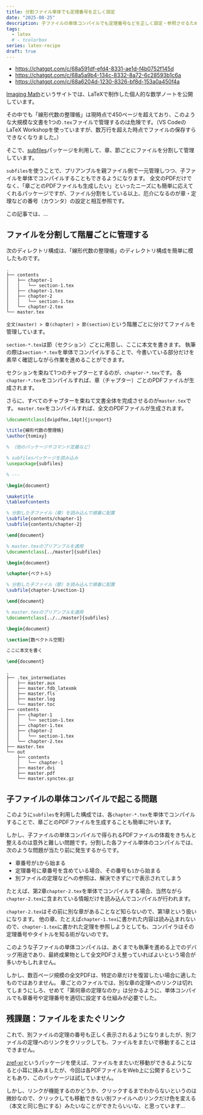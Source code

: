 ```yaml
---
title: 分割ファイル単体でも定理番号を正しく設定
date: "2025-08-25"
description: 子ファイルの単体コンパイルでも定理番号などを正しく設定・参照させるために
tags:
  - latex
  # - tcolorbox
series: latex-recipe
draft: true
---
```


- https://chatgpt.com/c/68a591df-efd4-8331-ae1d-f4b0752f145d
- https://chatgpt.com/c/68a5a9b4-134c-8332-8a72-6c28593b1c6a
- https://chatgpt.com/c/68a6204d-1230-8326-bf8d-153a0a450f4a

[Imaging Math](https://tomixyz-latex-notes.pages.dev/)というサイトでは、LaTeXで制作した個人的な数学ノートを公開しています。

その中でも「線形代数の整理帳」は現時点で450ページを超えており、このような大規模な文書を1つの`.tex`ファイルで管理するのは危険です。（VS CodeのLaTeX Workshopを使っていますが、数万行を超えた時点でファイルの保存すらできなくなりました。）

そこで、[subfiles](https://ctan.org/pkg/subfiles)パッケージを利用して、章、節ごとにファイルを分割して管理しています。

`subfiles`を使うことで、プリアンブルを親ファイル側で一元管理しつつ、子ファイルを単体でコンパイルすることもできるようになります。
全文のPDFだけでなく、「章ごとのPDFファイルも生成したい」といったニーズにも簡単に応えてくれるパッケージですが、ファイル分割をしている以上、厄介になるのが章・定理などの番号（カウンタ）の設定と相互参照です。

この記事では、…

## ファイルを分割して階層ごとに管理する

次のディレクトリ構成は、「線形代数の整理帳」のディレクトリ構成を簡単に模したものです。

```tree title="原稿のディレクトリ構成"
.
├── contents
│   ├── chapter-1
│   │   └── section-1.tex
│   ├── chapter-1.tex
│   ├── chapter-2
│   │   └── section-1.tex
│   └── chapter-2.tex
└── master.tex
```

`全文(master) > 章(chapter) > 節(section)`という階層ごとに分けてファイルを管理しています。

`section-*.tex`は節（セクション）ごとに用意し、ここに本文を書きます。
執筆の際は`section-*.tex`を単体でコンパイルすることで、今書いている部分だけを素早く確認しながら作業を進めることができます。

セクションを束ねて1つのチャプターとするのが、`chapter-*.tex`です。
各`chapter-*.tex`をコンパイルすれば、章（チャプター）ごとのPDFファイルが生成されます。

さらに、すべてのチャプターを束ねて文書全体を完成させるのが`master.tex`です。
`master.tex`をコンパイルすれば、全文のPDFファイルが生成されます。

```tex title="master.tex（全文を束ねるファイル）" showLineNumbers {8-9,18-20}
\documentclass[dvipdfmx,14pt]{jsreport}

\title{線形代数の整理帳}
\author{tomixy}

% （他のパッケージやコマンド定義など）

% subfilesパッケージを読み込み
\usepackage{subfiles}

% ---

\begin{document}

\maketitle
\tableofcontents

% 分割した子ファイル（章）を読み込んで順番に配置
\subfile{contents/chapter-1}
\subfile{contents/chapter-2}

\end{document}
```

```tex title="contents/chapter-1.tex（節を束ねた章ごとのファイル）" showLineNumbers {1-2,8-9}
% master.texのプリアンブルを適用
\documentclass[../master]{subfiles}

\begin{document}

\chapter{ベクトル}

% 分割した子ファイル（節）を読み込んで順番に配置
\subfile{chapter-1/section-1}

\end{document}
```

```tex title="contents/chapter-1/section-1.tex（節ごとの本文ファイル）" showLineNumbers {1-2}
% master.texのプリアンブルを適用
\documentclass[../../master]{subfiles}

\begin{document}

\section{数ベクトル空間}

ここに本文を書く

\end{document}
```

```tree title="master.texのビルド後のディレクトリ構造"
.
├── .tex_intermediates
│   ├── master.aux
│   ├── master.fdb_latexmk
│   ├── master.fls
│   ├── master.log
│   └── master.toc
├── contents
│   ├── chapter-1
│   │   └── section-1.tex
│   ├── chapter-1.tex
│   ├── chapter-2
│   │   └── section-1.tex
│   └── chapter-2.tex
├── master.tex
└── out
    ├── contents
    │   └── chapter-1
    ├── master.dvi
    ├── master.pdf
    └── master.synctex.gz
```

## 子ファイルの単体コンパイルで起こる問題

このように`subfiles`を利用した構成では、各`chapter-*.tex`を単体でコンパイルすることで、章ごとのPDFファイルを生成することも簡単に叶います。

しかし、子ファイルの単体コンパイルで得られるPDFファイルの体裁をきちんと整えるのは意外と難しい問題です。分割した各ファイル単体のコンパイルでは、次のような問題が当たり前に発生するからです。

- 章番号が`1`から始まる
- 定理番号に章番号を含めている場合、その番号も`1`から始まる
- 別ファイルの定理などへの参照は、解決できずに`?`で表示されてしまう

たとえば、第2章`chapter-2.tex`を単体でコンパイルする場合、当然ながら`chapter-2.tex`に含まれている情報だけを読み込んでコンパイルが行われます。

`chapter-2.tex`はその前に別な章があることなど知らないので、第1章という扱いになります。
他の章、たとえば`chapter-1.tex`に書かれた内容は読み込まれないので、`chapter-1.tex`に書かれた定理を参照しようとしても、コンパイラはその定理番号やタイトルを知る術がないのです。

このような子ファイルの単体コンパイルは、あくまでも執筆を進める上でのデバッグ用途であり、最終成果物として全文PDFさえ整っていればよいという場合が多いかもしれません。

しかし、数百ページ規模の全文PDFは、特定の章だけを復習したい場合に適したものではありません。
章ごとのファイルでは、別な章の定理へのリンクは切れてしまうにしろ、せめて「第何章の定理なのか」は分かるように、単体コンパイルでも章番号や定理番号を適切に設定する仕組みが必要でした。

## 残課題：ファイルをまたぐリンク

これで、別ファイルの定理の番号も正しく表示されるようになりましたが、別ファイルの定理へのリンクをクリックしても、ファイルをまたいで移動することはできません。

[zref-xr](todo)というパッケージを使えば、ファイルをまたいだ移動ができるようになると小耳に挟みましたが、今回は各PDFファイルをWeb上に公開するということもあり、このパッケージは試していません。

しかし、リンクが機能するのかどうか、クリックするまでわからないというのは微妙なので、クリックしても移動できない別ファイルへのリンクだけ色を変える（本文と同じ色にする）みたいなことができたらいいな、と思っています…
